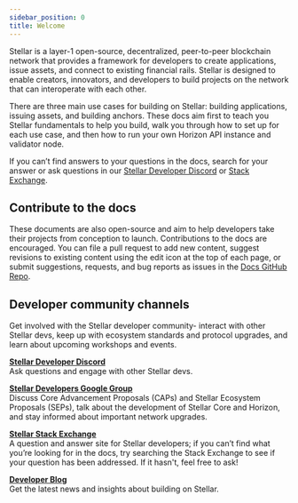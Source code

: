 ```yaml
---
sidebar_position: 0
title: Welcome
---
```


Stellar is a layer-1 open-source, decentralized, peer-to-peer blockchain network that provides a framework for developers to create applications, issue assets, and connect to existing financial rails. Stellar is designed to enable creators, innovators, and developers to build projects on the network that can interoperate with each other.

There are three main use cases for building on Stellar: building applications, issuing assets, and building anchors. These docs aim first to teach you Stellar fundamentals to help you build, walk you through how to set up for each use case, and then how to run your own Horizon API instance and validator node.

If you can’t find answers to your questions in the docs, search for your answer or ask questions in our [Stellar Developer Discord](https://discord.gg/stellardev) or [Stack Exchange](https://stellar.stackexchange.com/).

## Contribute to the docs

These documents are also open-source and aim to help developers take their projects from conception to launch. Contributions to the docs are encouraged. You can file a pull request to add new content, suggest revisions to existing content using the edit icon at the top of each page, or submit suggestions, requests, and bug reports as issues in the [Docs GitHub Repo](https://github.com/stellar/stellar-docs/issues).

## Developer community channels

Get involved with the Stellar developer community- interact with other Stellar devs, keep up with ecosystem standards and protocol upgrades, and learn about upcoming workshops and events.

[**Stellar Developer Discord**](https://discord.gg/st7Mxd58BV)  
Ask questions and engage with other Stellar devs.

[**Stellar Developers Google Group**](https://groups.google.com/g/stellar-dev)  
Discuss Core Advancement Proposals (CAPs) and Stellar Ecosystem Proposals (SEPs), talk about the development of Stellar Core and Horizon, and stay informed about important network upgrades.

[**Stellar Stack Exchange**](https://stellar.stackexchange.com/)  
A question and answer site for Stellar developers; if you can’t find what you’re looking for in the docs, try searching the Stack Exchange to see if your question has been addressed. If it hasn't, feel free to ask!

[**Developer Blog**](https://www.stellar.org/developers-blog)  
Get the latest news and insights about building on Stellar.
